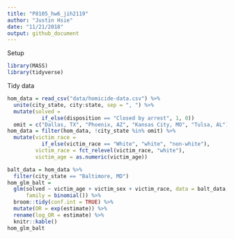 ```yaml
---
title: "P8105_hw6_jih2119"
author: "Justin Hsie"
date: "11/21/2018"
output: github_document
---
```


Setup

```r
library(MASS)
library(tidyverse)
```

Tidy data

```r
hom_data = read_csv("data/homicide-data.csv") %>% 
  unite(city_state, city:state, sep = ", ") %>% 
  mutate(solved = 
           if_else(disposition == "Closed by arrest", 1, 0)) 
  omit = c("Dallas, TX", "Phoenix, AZ", "Kansas City, MO", "Tulsa, AL")
hom_data = filter(hom_data, !city_state %in% omit) %>% 
  mutate(victim_race = 
           if_else(victim_race == "White", "white", "non-white"),
         victim_race = fct_relevel(victim_race, "white"), 
         victim_age = as.numeric(victim_age))
```

```r
balt_data = hom_data %>% 
  filter(city_state == "Baltimore, MD")
hom_glm_balt = 
  glm(solved ~ victim_age + victim_sex + victim_race, data = balt_data,
      family = binomial()) %>%
  broom::tidy(conf.int = TRUE) %>% 
  mutate(OR = exp(estimate)) %>% 
  rename(log_OR = estimate) %>% 
  knitr::kable()
hom_glm_balt

```




